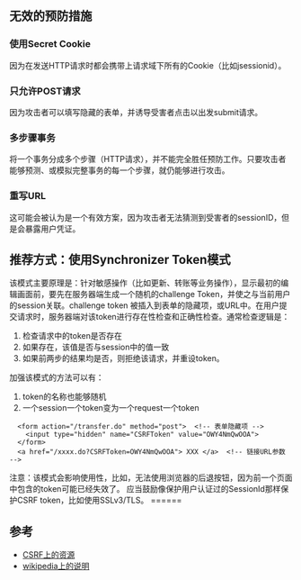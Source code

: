 ==无效的预防措施==
===使用Secret Cookie===
因为在发送HTTP请求时都会携带上请求域下所有的Cookie（比如jsessionid）。
===只允许POST请求===
因为攻击者可以填写隐藏的表单，并诱导受害者点击以出发submit请求。
===多步骤事务===
将一个事务分成多个步骤（HTTP请求），并不能完全胜任预防工作。只要攻击者能够预测、或模拟完整事务的每一个步骤，就仍能够进行攻击。
===重写URL===
这可能会被认为是一个有效方案，因为攻击者无法猜测到受害者的sessionID，但是会暴露用户凭证。


==推荐方式：使用Synchronizer Token模式==
该模式主要原理是：针对敏感操作（比如更新、转账等业务操作），显示最初的编辑画面前，要先在服务器端生成一个随机的challenge Token，并使之与当前用户的session关联。challenge token 被插入到表单的隐藏项，或URL中。在用户提交请求时，服务器端对该token进行存在性检查和正确性检查。通常检查逻辑是：

# 检查请求中的token是否存在
# 如果存在，该值是否与session中的值一致
# 如果前两步的结果均是否，则拒绝该请求，并重设token。
加强该模式的方法可以有：
# token的名称也能够随机
# 一个session一个token变为一个request一个token
<source>
  <form action="/transfer.do" method="post">  <!-- 表单隐藏项 -->
    <input type="hidden" name="CSRFToken" value="OWY4NmQwOOA">
  </form>
  <a href="/xxxx.do?CSRFToken=OWY4NmQwOOA"> XXX </a>  <!-- 链接URL参数 -->
</source>
注意：该模式会影响使用性，比如，无法使用浏览器的后退按钮，因为前一个页面中包含的token可能已经失效了。
应当鼓励像保护用户认证过的SessionId那样保护CSRF token，比如使用SSLv3/TLS。
======



==参考==
* [https://www.owasp.org/index.php/Cross-Site_Request_Forgery_(CSRF) CSRF上的资源]
* [https://www.owasp.org/index.php/Cross-Site_Request_Forgery_(CSRF) wikipedia上的说明]